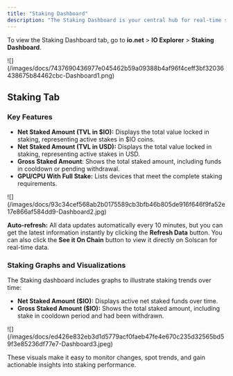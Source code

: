 ```yaml
---
title: "Staking Dashboard"
description: "The Staking Dashboard is your central hub for real-time statistics and trends about staking activity on the IO.net platform. Crafted for clarity and efficiency, it offers a comprehensive overview of essential staking metrics to keep you updated."
---
```


To view the Staking Dashboard tab, go to **io.net** > **IO Explorer** > **Staking Dashboard**.

<Frame>
![](/images/docs/7437690436977e045462b59a09388b4af96f4ceff3bf32036438675b84462cbc-Dashboard1.png)
</Frame>

## Staking Tab

### Key Features

* **Net Staked Amount (TVL in \$IO):** Displays the total value locked in staking, representing active stakes in \$IO coins.
* **Net Staked Amount (TVL in USD):** Displays the total value locked in staking, representing active stakes in USD.
* **Gross Staked Amount**: Shows the total staked amount, including funds in cooldown or pending withdrawal.
* **GPU/CPU With Full Stake:** Lists devices that meet the complete staking requirements.

<Frame>
![](/images/docs/93c34cef568ab2b0175589cb3bfb46b805de916f646f9fa52e17e866af584dd9-Dashboard2.jpg)
</Frame>

**Auto-refresh:** All data updates automatically every 10 minutes, but you can get the latest information instantly by clicking the **Refresh Data** button. You can also click the **See it On Chain** button to view it directly on Solscan for real-time data.

### Staking Graphs and Visualizations

The Staking dashboard includes graphs to illustrate staking trends over time:

* **Net Staked Amount ($IO):** Displays active net staked funds over time.
* **Gross Staked Amount ($IO):** Shows the total staked amount, including stake in cooldown period and had been withdrawn.

<Frame>
![](/images/docs/ed426e832eb3d1d5779acf0faeb47fe4e670c235d32565bd59f3e85236df77e7-Dashboard3.jpeg)
</Frame>

These visuals make it easy to monitor changes, spot trends, and gain actionable insights into staking performance.

